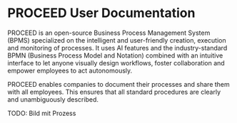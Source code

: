 # PROCEED User Documentation

PROCEED is an open-source Business Process Management System (BPMS) specialized on the intelligent and user-friendly creation, execution and monitoring of processes.
It uses AI features and the industry-standard BPMN (Business Process Model and Notation) combined with an intuitive interface to let anyone visually design workflows, foster collaboration and empower employees to act autonomously.

PROCEED enables companies to document their processes and share them with all employees. This ensures that all standard procedures are clearly and unambiguously described.

TODO: Bild mit Prozess
